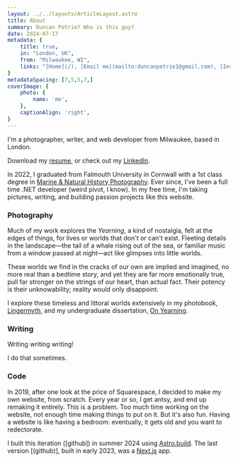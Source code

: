 ```yaml
---
layout: ../../layouts/ArticleLayout.astro
title: About
summary: Duncan Petrie? Who is this guy?
date: 2024-07-17
metadata: {
    title: true,
    in: "London, UK",
    from: "Milwaukee, WI",
    links: "[Home](/), [Email me](mailto:duncanpetrie1@gmail.com), [Instagram](https://instagram.com/probablyduncan), [LinkedIn](https://www.linkedin.com/in/probablyduncan/), [Resume](/resume.pdf), [Photography](/photography), [Writing](/writing), [Springtide](/springtide)",
}
metadataSpacing: [7,5,5,7,]
coverImage: {
    photo: {
        name: 'me',
    },
    captionAlign: 'right',
}
---
```


I'm a photographer, writer, and web developer from Milwaukee, based in London.

Download my [resume](resume.pdf), or check out my [LinkedIn](https://www.linkedin.com/in/probablyduncan/).

In 2022, I graduated from Falmouth University in Cornwall with a 1st class degree in [Marine & Natural History Photography](https://www.falmouth.ac.uk/study/undergraduate/marine-natural-history-photography). Ever since, I've been a full time .NET developer (weird pivot, I know). In my free time, I'm taking pictures, writing, and building passion projects like this website.

### Photography

Much of my work explores the _Yearning_, a kind of nostalgia, felt at the edges of things, for lives or worlds that don't or can't exist. Fleeting details in the landscape—the tail of a whale rising out of the sea, or familiar music from a window passed at night—act like glimpses into little worlds.

These worlds we find in the cracks of our own are implied and imagined, no more real than a bedtime story, and yet they are far more emotionally true, pull far stronger on the strings of our heart, than actual fact. Their potency is their unknowability; reality would only disappoint.

I explore these timeless and littoral worlds extensively in my photobook, [Lingermyth](/lingermyth), and my undergraduate dissertation, [On Yearning](/on-yearning).

### Writing

Writing writing writing!

I do that sometimes.

### Code

In 2019, after one look at the price of Squarespace, I decided to make my own website, from scratch. Every year or so, I get antsy, and end up remaking it entirely. This is a problem. Too much time working on the website, not enough time making things to put on it. But it's also fun. Having a website is like having a bedroom: eventually, it gets old and you want to redectorate.

I built this iteration ([github]) in summer 2024 using [Astro.build](https://docs.astro.build/en/getting-started/). The last version [(github)], built in early 2023, was a [Next.js](https://nextjs.org/docs) app.